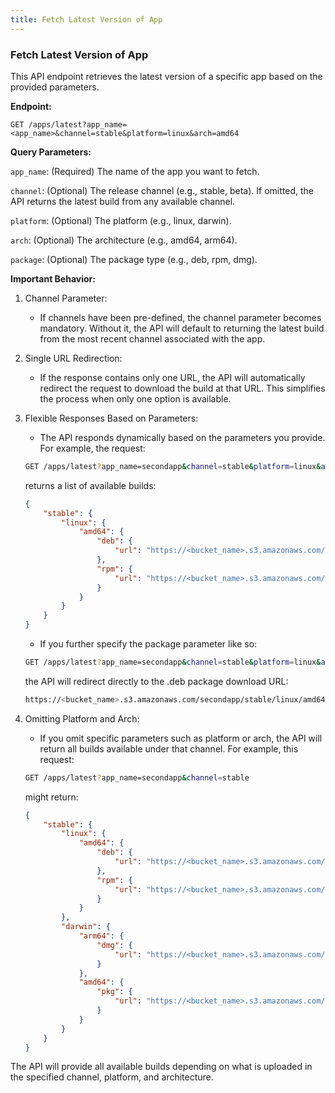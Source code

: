 ```yaml
---
title: Fetch Latest Version of App
---
```


### Fetch Latest Version of App

This API endpoint retrieves the latest version of a specific app based on the provided parameters.

**Endpoint:**

`GET /apps/latest?app_name=<app_name>&channel=stable&platform=linux&arch=amd64`

**Query Parameters:**

`app_name`: (Required) The name of the app you want to fetch.

`channel`: (Optional) The release channel (e.g., stable, beta). If omitted, the API returns the latest build from any available channel.

`platform`: (Optional) The platform (e.g., linux, darwin).

`arch`: (Optional) The architecture (e.g., amd64, arm64).

`package`: (Optional) The package type (e.g., deb, rpm, dmg).

**Important Behavior:**

1. Channel Parameter:

    - If channels have been pre-defined, the channel parameter becomes mandatory. Without it, the API will default to returning the latest build from the most recent channel associated with the app.

2. Single URL Redirection:

    - If the response contains only one URL, the API will automatically redirect the request to download the build at that URL. This simplifies the process when only one option is available.

3. Flexible Responses Based on Parameters:

    - The API responds dynamically based on the parameters you provide. For example, the request:

    ```bash
    GET /apps/latest?app_name=secondapp&channel=stable&platform=linux&arch=amd64
    ```

    returns a list of available builds:

    ```json
    {
        "stable": {
            "linux": {
                "amd64": {
                    "deb": {
                        "url": "https://<bucket_name>.s3.amazonaws.com/secondapp/stable/linux/amd64/secondapp-0.0.3.deb"
                    },
                    "rpm": {
                        "url": "https://<bucket_name>.s3.amazonaws.com/secondapp/stable/linux/amd64/secondapp-0.0.3.rpm"
                    }
                }
            }
        }
    }
    ```

    - If you further specify the package parameter like so:

    ```bash
    GET /apps/latest?app_name=secondapp&channel=stable&platform=linux&arch=amd64&package=deb
    ```

    the API will redirect directly to the .deb package download URL:

    ```bash
    https://<bucket_name>.s3.amazonaws.com/secondapp/stable/linux/amd64/secondapp-0.0.3.deb
    ```

4. Omitting Platform and Arch:

    - If you omit specific parameters such as platform or arch, the API will return all builds available under that channel. For example, this request:

    ```bash
    GET /apps/latest?app_name=secondapp&channel=stable
    ```

    might return:

    ```json
    {
        "stable": {
            "linux": {
                "amd64": {
                    "deb": {
                        "url": "https://<bucket_name>.s3.amazonaws.com/secondapp/stable/linux/amd64/secondapp-0.0.3.deb"
                    },
                    "rpm": {
                        "url": "https://<bucket_name>.s3.amazonaws.com/secondapp/stable/linux/amd64/secondapp-0.0.3.rpm"
                    }
                }
            },
            "darwin": {
                "arm64": {
                    "dmg": {
                        "url": "https://<bucket_name>.s3.amazonaws.com/secondapp/stable/darwin/arm64/secondapp-0.0.3.dmg"
                    }
                },
                "amd64": {
                    "pkg": {
                        "url": "https://<bucket_name>.s3.amazonaws.com/secondapp/stable/darwin/amd64/secondapp-0.0.3.pkg"
                    }
                }
            }
        }
    }
    ```


The API will provide all available builds depending on what is uploaded in the specified channel, platform, and architecture.
